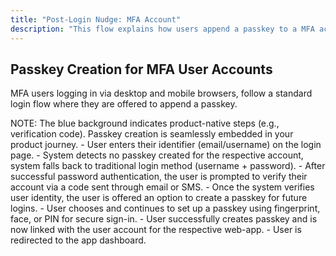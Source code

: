 ```yaml
---
title: "Post-Login Nudge: MFA Account"
description: "This flow explains how users append a passkey to a MFA account."
---
```



## Passkey Creation for MFA User Accounts

MFA users logging in via desktop and mobile browsers, follow a standard login flow where they are offered to append a passkey.

<Tabs>
  <Tab title="macOS">
    <ToolingFrame 
        imageURL="/images/authentication-flow/web-app/desktop/mfa-append-macos.png"
        caption="macOS passkey append, MFA accounts"
        imageName="mfa-append-macos.png"
    />
  </Tab>

<Tab title="Windows">
    <ToolingFrame
        imageURL="/images/authentication-flow/web-app/desktop/mfa-append-windows.png"
        caption="Windows passkey append, MFA accounts"
        imageName="mfa-append-windows.png"
    />
</Tab>

<Tab title="iOS">
    <ToolingFrame
        imageURL="/images/authentication-flow/web-app/mobile/mfa-append-ios.png"
        caption="iOS passkey append, MFA accounts"
        imageName="mfa-append-ios.png"
    />
</Tab>

  <Tab title="Android">
    <ToolingFrame 
        imageURL="/images/authentication-flow/web-app/mobile/mfa-append-android.png"
        caption="Android passkey append, MFA accounts"
        imageName="mfa-append-android.png"
    />
  </Tab>
</Tabs>
<Info>
    NOTE: The blue background indicates product-native steps (e.g., verification
    code). Passkey creation is seamlessly embedded in your
    product journey.
</Info>

<Steps>
    <Step title="Login when user has no passkeys and activated MFA">
        - User enters their identifier (email/username) on the login page.
    </Step>
    <Step title="Fallback to traditional login method">
        - System detects no passkey created for the respective account, system falls back to traditional login method (username + password).
    </Step>
    <Step title="System prompts for user verification">
        - After successful password authentication, the user is prompted to verify their account via a code sent through email or SMS.
    </Step>
    <Step title="Passkey append process initiates">
        - Once the system verifies user identity, the user is offered an option to create a passkey for future logins.
    </Step>
    <Step title="OS-native biometric modal appears">
        - User chooses and continues to set up a passkey using fingerprint, face, or PIN for secure sign-in.
    </Step>
    <Step title="Passkey creation successful">
        - User successfully creates passkey and is now linked with the user account for the respective web-app.
    </Step>
    <Step title="Redirection to app dashboard">
        - User is redirected to the app dashboard.
    </Step>

</Steps>
